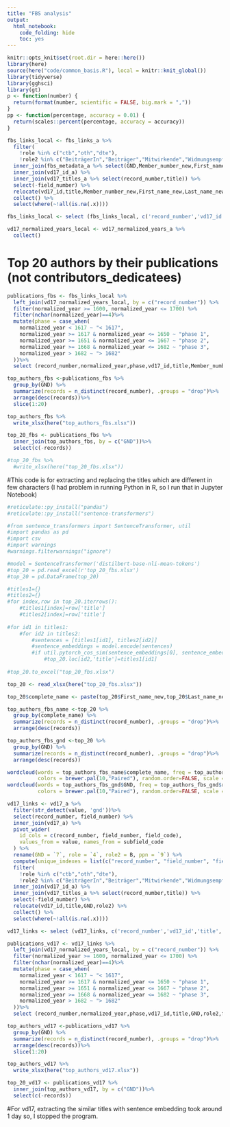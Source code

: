```yaml
---
title: "FBS analysis"
output:
  html_notebook:
    code_folding: hide
    toc: yes
---
```


```r
knitr::opts_knit$set(root.dir = here::here())
library(here)
source(here("code/common_basis.R"), local = knitr::knit_global())
library(tidyverse)
library(gghsci)
library(gt)
p <- function(number) {
  return(format(number, scientific = FALSE, big.mark = ","))
}
pp <- function(percentage, accuracy = 0.01) {
  return(scales::percent(percentage, accuracy = accuracy))
}
```


```r
fbs_links_local <- fbs_links_a %>% 
  filter(
    !role %in% c("ctb","oth","dte"),
    !role2 %in% c("BeiträgerIn","Beiträger","Mitwirkende","WidmungsempfängerIn","Widmungsempfänger")) %>% 
  inner_join(fbs_metadata_a %>% select(GND,Member_number_new,First_name_new,Last_name_new,Society_name_new,DOD_new)) %>%
  inner_join(vd17_id_a) %>%
  inner_join(vd17_titles_a %>% select(record_number,title)) %>%
  select(-field_number) %>%
  relocate(vd17_id,title,Member_number_new,First_name_new,Last_name_new,Society_name_new,DOD_new,GND,role2) %>% 
  collect() %>%
  select(where(~!all(is.na(.x))))

fbs_links_local <- select (fbs_links_local, c('record_number','vd17_id','title','Member_number_new','First_name_new', 'Last_name_new','Society_name_new','GND','DOD_new','role2','field_code'))
```

```r
vd17_normalized_years_local <- vd17_normalized_years_a %>%
  collect()
```


# Top 20 authors by their publications (not contributors_dedicatees)

```r
publications_fbs <- fbs_links_local %>%
  left_join(vd17_normalized_years_local, by = c("record_number")) %>%
  filter(normalized_year >= 1600, normalized_year <= 1700) %>%
  filter(nchar(normalized_year)==4)%>%
  mutate(phase = case_when(
    normalized_year < 1617 ~ "< 1617",
    normalized_year >= 1617 & normalized_year <= 1650 ~ "phase 1",
    normalized_year >= 1651 & normalized_year <= 1667 ~ "phase 2",
    normalized_year >= 1668 & normalized_year <= 1682 ~ "phase 3",
    normalized_year > 1682 ~ "> 1682"
  ))%>%
  select (record_number,normalized_year,phase,vd17_id,title,Member_number_new,First_name_new,Last_name_new,Society_name_new,GND,DOD_new,role2,field_code)

top_authors_fbs <-publications_fbs %>%
  group_by(GND) %>%
  summarize(records = n_distinct(record_number), .groups = "drop")%>%
  arrange(desc(records))%>%
  slice(1:20)

top_authors_fbs %>%
  write_xlsx(here("top_authors_fbs.xlsx"))

top_20_fbs <- publications_fbs %>%
  inner_join(top_authors_fbs, by = c("GND"))%>%
  select(c(-records))

#top_20_fbs %>%
  #write_xlsx(here("top_20_fbs.xlsx"))

```

#This code is for extracting and replacing the titles which are different in few characters (I had problem in running Python in R, so I run that in Jupyter Notebook)

```r
#reticulate::py_install("pandas")
#reticulate::py_install("sentence-transformers")
```

```python
#from sentence_transformers import SentenceTransformer, util
#import pandas as pd
#import csv
#import warnings
#warnings.filterwarnings("ignore")

#model = SentenceTransformer('distilbert-base-nli-mean-tokens')
#top_20 = pd.read_excel(r'top_20_fbs.xlsx')
#top_20 = pd.DataFrame(top_20)

#titles1={}
#titles2={}
#for index,row in top_20.iterrows():
    #titles1[index]=row['title']
    #titles2[index]=row['title']
    
#for id1 in titles1:
    #for id2 in titles2:
        #sentences = [titles1[id1], titles2[id2]]
        #sentence_embeddings = model.encode(sentences)
        #if util.pytorch_cos_sim(sentence_embeddings[0], sentence_embeddings[1]) > 0.98:
            #top_20.loc[id2,'title']=titles1[id1]
            
#top_20.to_excel("top_20_fbs.xlsx")
```


```r
top_20 <- read_xlsx(here("top_20_fbs.xlsx"))

top_20$complete_name <- paste(top_20$First_name_new,top_20$Last_name_new)

top_authors_fbs_name <-top_20 %>%
  group_by(complete_name) %>%
  summarize(records = n_distinct(record_number), .groups = "drop")%>%
  arrange(desc(records))

top_authors_fbs_gnd <-top_20 %>%
  group_by(GND) %>%
  summarize(records = n_distinct(record_number), .groups = "drop")%>%
  arrange(desc(records))

wordcloud(words = top_authors_fbs_name$complete_name, freq = top_authors_fbs_name$records, min.freq = 1,
          colors = brewer.pal(10,"Paired"), random.order=FALSE, scale = c(1.1, 0.7))
wordcloud(words = top_authors_fbs_gnd$GND, freq = top_authors_fbs_gnd$records, min.freq = 1,
          colors = brewer.pal(10,"Paired"), random.order=FALSE, scale = c(1.1, 0.5))

```


```r

vd17_links <- vd17_a %>%
  filter(str_detect(value, 'gnd'))%>%
  select(record_number, field_number) %>%
  inner_join(vd17_a) %>%
  pivot_wider(
    id_cols = c(record_number, field_number, field_code),
    values_from = value, names_from = subfield_code
  ) %>%
  rename(GND = `7`, role = `4`, role2 = B, ppn = `9`) %>%
  compute(unique_indexes = list(c("record_number", "field_number", "field_code")), indexes = c("field_code", "GND", "role"))%>%
  filter(
    !role %in% c("ctb","oth","dte"),
    !role2 %in% c("BeiträgerIn","Beiträger","Mitwirkende","WidmungsempfängerIn","Widmungsempfänger"))%>%
  inner_join(vd17_id_a) %>%
  inner_join(vd17_titles_a %>% select(record_number,title)) %>%
  select(-field_number) %>%
  relocate(vd17_id,title,GND,role2) %>% 
  collect() %>%
  select(where(~!all(is.na(.x))))

vd17_links <- select (vd17_links, c('record_number','vd17_id','title','GND','role2','field_code'))

```

```r
publications_vd17 <- vd17_links %>%
  left_join(vd17_normalized_years_local, by = c("record_number")) %>%
  filter(normalized_year >= 1600, normalized_year <= 1700) %>%
  filter(nchar(normalized_year)==4)%>%
  mutate(phase = case_when(
    normalized_year < 1617 ~ "< 1617",
    normalized_year >= 1617 & normalized_year <= 1650 ~ "phase 1",
    normalized_year >= 1651 & normalized_year <= 1667 ~ "phase 2",
    normalized_year >= 1668 & normalized_year <= 1682 ~ "phase 3",
    normalized_year > 1682 ~ "> 1682"
  ))%>%
  select (record_number,normalized_year,phase,vd17_id,title,GND,role2,field_code)

top_authors_vd17 <-publications_vd17 %>%
  group_by(GND) %>%
  summarize(records = n_distinct(record_number), .groups = "drop")%>%
  arrange(desc(records))%>%
  slice(1:20)

top_authors_vd17 %>%
  write_xlsx(here("top_authors_vd17.xlsx"))

top_20_vd17 <- publications_vd17 %>%
  inner_join(top_authors_vd17, by = c("GND"))%>%
  select(c(-records))

```
#For vd17, extracting the similar titles with sentence embedding took around 1 day so, I stopped the program.






